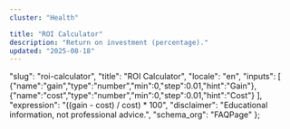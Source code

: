```yaml
---
cluster: "Health"

title: "ROI Calculator"
description: "Return on investment (percentage)."
updated: "2025-08-18"
---
```



  "slug": "roi-calculator",
  "title": "ROI Calculator",
  "locale": "en",
  "inputs": [
    {"name":"gain","type":"number","min":0,"step":0.01,"hint":"Gain"},
    {"name":"cost","type":"number","min":0,"step":0.01,"hint":"Cost"}
  ],
  "expression": "((gain - cost) / cost) * 100",
  "disclaimer": "Educational information, not professional advice.",
  "schema_org": "FAQPage"
};

<BaseLayout title={schema.title} description={schema.description}>
  <!-- ad-slot: top -->
<Calculator schema={schema} />
</BaseLayout>

<!-- ad-slot: bottom -->
